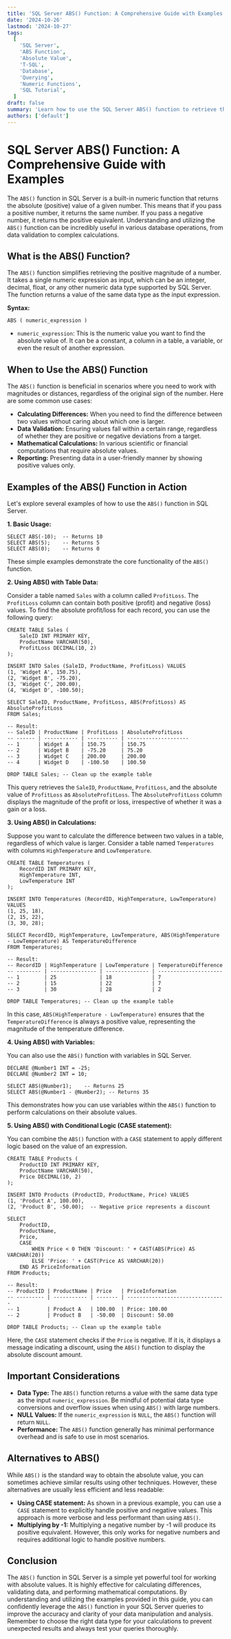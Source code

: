 ```yaml
---
title: 'SQL Server ABS() Function: A Comprehensive Guide with Examples'
date: '2024-10-26'
lastmod: '2024-10-27'
tags:
  [
    'SQL Server',
    'ABS Function',
    'Absolute Value',
    'T-SQL',
    'Database',
    'Querying',
    'Numeric Functions',
    'SQL Tutorial',
  ]
draft: false
summary: 'Learn how to use the SQL Server ABS() function to retrieve the absolute value of numeric expressions. This comprehensive guide provides detailed explanations, practical examples, and insights into its usage in various scenarios.'
authors: ['default']
---
```


# SQL Server ABS() Function: A Comprehensive Guide with Examples

The `ABS()` function in SQL Server is a built-in numeric function that returns the absolute (positive) value of a given number. This means that if you pass a positive number, it returns the same number. If you pass a negative number, it returns the positive equivalent. Understanding and utilizing the `ABS()` function can be incredibly useful in various database operations, from data validation to complex calculations.

## What is the ABS() Function?

The `ABS()` function simplifies retrieving the positive magnitude of a number. It takes a single numeric expression as input, which can be an integer, decimal, float, or any other numeric data type supported by SQL Server. The function returns a value of the same data type as the input expression.

**Syntax:**

```plaintext
ABS ( numeric_expression )
```

- `numeric_expression`: This is the numeric value you want to find the absolute value of. It can be a constant, a column in a table, a variable, or even the result of another expression.

## When to Use the ABS() Function

The `ABS()` function is beneficial in scenarios where you need to work with magnitudes or distances, regardless of the original sign of the number. Here are some common use cases:

- **Calculating Differences:** When you need to find the difference between two values without caring about which one is larger.
- **Data Validation:** Ensuring values fall within a certain range, regardless of whether they are positive or negative deviations from a target.
- **Mathematical Calculations:** In various scientific or financial computations that require absolute values.
- **Reporting:** Presenting data in a user-friendly manner by showing positive values only.

## Examples of the ABS() Function in Action

Let's explore several examples of how to use the `ABS()` function in SQL Server.

**1. Basic Usage:**

```plaintext
SELECT ABS(-10);  -- Returns 10
SELECT ABS(5);    -- Returns 5
SELECT ABS(0);    -- Returns 0
```

These simple examples demonstrate the core functionality of the `ABS()` function.

**2. Using ABS() with Table Data:**

Consider a table named `Sales` with a column called `ProfitLoss`. The `ProfitLoss` column can contain both positive (profit) and negative (loss) values. To find the absolute profit/loss for each record, you can use the following query:

```plaintext
CREATE TABLE Sales (
    SaleID INT PRIMARY KEY,
    ProductName VARCHAR(50),
    ProfitLoss DECIMAL(10, 2)
);

INSERT INTO Sales (SaleID, ProductName, ProfitLoss) VALUES
(1, 'Widget A', 150.75),
(2, 'Widget B', -75.20),
(3, 'Widget C', 200.00),
(4, 'Widget D', -100.50);

SELECT SaleID, ProductName, ProfitLoss, ABS(ProfitLoss) AS AbsoluteProfitLoss
FROM Sales;

-- Result:
-- SaleID | ProductName | ProfitLoss | AbsoluteProfitLoss
-- ------ | ----------- | ---------- | --------------------
-- 1      | Widget A    | 150.75     | 150.75
-- 2      | Widget B    | -75.20     | 75.20
-- 3      | Widget C    | 200.00     | 200.00
-- 4      | Widget D    | -100.50    | 100.50

DROP TABLE Sales; -- Clean up the example table
```

This query retrieves the `SaleID`, `ProductName`, `ProfitLoss`, and the absolute value of `ProfitLoss` as `AbsoluteProfitLoss`. The `AbsoluteProfitLoss` column displays the magnitude of the profit or loss, irrespective of whether it was a gain or a loss.

**3. Using ABS() in Calculations:**

Suppose you want to calculate the difference between two values in a table, regardless of which value is larger. Consider a table named `Temperatures` with columns `HighTemperature` and `LowTemperature`.

```plaintext
CREATE TABLE Temperatures (
    RecordID INT PRIMARY KEY,
    HighTemperature INT,
    LowTemperature INT
);

INSERT INTO Temperatures (RecordID, HighTemperature, LowTemperature) VALUES
(1, 25, 18),
(2, 15, 22),
(3, 30, 28);

SELECT RecordID, HighTemperature, LowTemperature, ABS(HighTemperature - LowTemperature) AS TemperatureDifference
FROM Temperatures;

-- Result:
-- RecordID | HighTemperature | LowTemperature | TemperatureDifference
-- -------- | --------------- | -------------- | ---------------------
-- 1        | 25              | 18             | 7
-- 2        | 15              | 22             | 7
-- 3        | 30              | 28             | 2

DROP TABLE Temperatures; -- Clean up the example table
```

In this case, `ABS(HighTemperature - LowTemperature)` ensures that the `TemperatureDifference` is always a positive value, representing the magnitude of the temperature difference.

**4. Using ABS() with Variables:**

You can also use the `ABS()` function with variables in SQL Server.

```plaintext
DECLARE @Number1 INT = -25;
DECLARE @Number2 INT = 10;

SELECT ABS(@Number1);    -- Returns 25
SELECT ABS(@Number1 - @Number2); -- Returns 35
```

This demonstrates how you can use variables within the `ABS()` function to perform calculations on their absolute values.

**5. Using ABS() with Conditional Logic (CASE statement):**

You can combine the `ABS()` function with a `CASE` statement to apply different logic based on the value of an expression.

```plaintext
CREATE TABLE Products (
    ProductID INT PRIMARY KEY,
    ProductName VARCHAR(50),
    Price DECIMAL(10, 2)
);

INSERT INTO Products (ProductID, ProductName, Price) VALUES
(1, 'Product A', 100.00),
(2, 'Product B', -50.00);  -- Negative price represents a discount

SELECT
    ProductID,
    ProductName,
    Price,
    CASE
        WHEN Price < 0 THEN 'Discount: ' + CAST(ABS(Price) AS VARCHAR(20))
        ELSE 'Price: ' + CAST(Price AS VARCHAR(20))
    END AS PriceInformation
FROM Products;

-- Result:
-- ProductID | ProductName | Price   | PriceInformation
-- --------- | ----------- | ------- | --------------------------------
-- 1         | Product A   | 100.00  | Price: 100.00
-- 2         | Product B   | -50.00  | Discount: 50.00

DROP TABLE Products; -- Clean up the example table
```

Here, the `CASE` statement checks if the `Price` is negative. If it is, it displays a message indicating a discount, using the `ABS()` function to display the absolute discount amount.

## Important Considerations

- **Data Type:** The `ABS()` function returns a value with the same data type as the input `numeric_expression`. Be mindful of potential data type conversions and overflow issues when using `ABS()` with large numbers.
- **NULL Values:** If the `numeric_expression` is `NULL`, the `ABS()` function will return `NULL`.
- **Performance:** The `ABS()` function generally has minimal performance overhead and is safe to use in most scenarios.

## Alternatives to ABS()

While `ABS()` is the standard way to obtain the absolute value, you can sometimes achieve similar results using other techniques. However, these alternatives are usually less efficient and less readable:

- **Using CASE statement:** As shown in a previous example, you can use a `CASE` statement to explicitly handle positive and negative values. This approach is more verbose and less performant than using `ABS()`.
- **Multiplying by -1:** Multiplying a negative number by -1 will produce its positive equivalent. However, this only works for negative numbers and requires additional logic to handle positive numbers.

## Conclusion

The `ABS()` function in SQL Server is a simple yet powerful tool for working with absolute values. It is highly effective for calculating differences, validating data, and performing mathematical computations. By understanding and utilizing the examples provided in this guide, you can confidently leverage the `ABS()` function in your SQL Server queries to improve the accuracy and clarity of your data manipulation and analysis. Remember to choose the right data type for your calculations to prevent unexpected results and always test your queries thoroughly.
